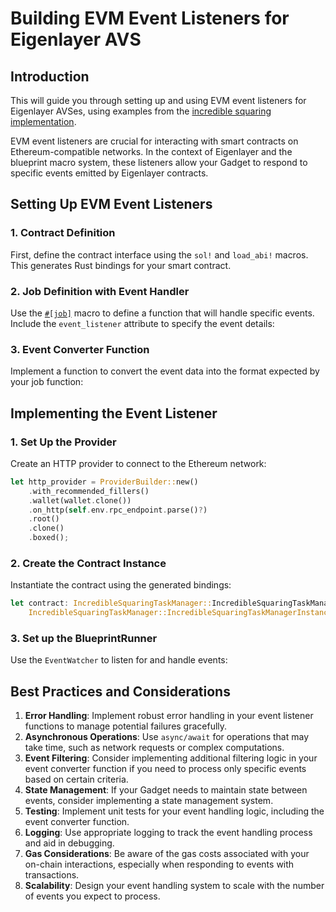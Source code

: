 
# Building EVM Event Listeners for Eigenlayer AVS

## Introduction

This will guide you through setting up and using EVM event listeners for Eigenlayer AVSes, using examples from the
[incredible squaring implementation](https://github.com/tangle-network/gadget/tree/main/blueprints/incredible-squaring-eigenlayer).

EVM event listeners are crucial for interacting with smart contracts on Ethereum-compatible networks.
In the context of Eigenlayer and the blueprint macro system, these listeners allow your Gadget to respond to specific
events emitted by Eigenlayer contracts.

## Setting Up EVM Event Listeners

### 1. Contract Definition

First, define the contract interface using the `sol!` and `load_abi!` macros. This generates Rust bindings for your smart contract.

<GithubFileReaderDisplay 
  url="https://github.com/tangle-network/gadget/blob/main/blueprints/incredible-squaring-eigenlayer/src/lib.rs"
  fromLine={11}
  toLine={22}
  title="incredible-squaring-eigenlayer/src/lib.rs"
/>

### 2. Job Definition with Event Handler

Use the [`#[job]`](./blueprint-macros/jobs.mdx) macro to define a function that will handle specific events. Include the `event_listener` attribute to specify the event details:

<GithubFileReaderDisplay 
  url="https://github.com/tangle-network/gadget/blob/main/blueprints/incredible-squaring-eigenlayer/src/jobs/initialize_task.rs"
  fromLine={12}
  toLine={55}
  title="incredible-squaring-eigenlayer/src/jobs/initialize_task.rs"
/>

### 3. Event Converter Function

Implement a function to convert the event data into the format expected by your job function:

<GithubFileReaderDisplay 
  url="https://github.com/tangle-network/gadget/blob/main/blueprints/incredible-squaring-eigenlayer/src/jobs/initialize_task.rs"
  fromLine={57}
  toLine={68}
  title="incredible-squaring-eigenlayer/src/jobs/initialize_task.rs"
/>

## Implementing the Event Listener

### 1. Set Up the Provider

Create an HTTP provider to connect to the Ethereum network:

```rust
let http_provider = ProviderBuilder::new()
    .with_recommended_fillers()
    .wallet(wallet.clone())
    .on_http(self.env.rpc_endpoint.parse()?)
    .root()
    .clone()
    .boxed();
```

### 2. Create the Contract Instance

Instantiate the contract using the generated bindings:

```rust
let contract: IncredibleSquaringTaskManager::IncredibleSquaringTaskManagerInstance =
    IncredibleSquaringTaskManager::IncredibleSquaringTaskManagerInstance::new(contract_address, provider);
```

### 3. Set up the BlueprintRunner

Use the `EventWatcher` to listen for and handle events:

<GithubFileReaderDisplay 
  url="https://github.com/tangle-network/gadget/blob/main/blueprints/incredible-squaring-eigenlayer/src/main.rs"
  fromLine={89}
  toLine={96}
  title="incredible-squaring-eigenlayer/src/main.rs"
/>

## Best Practices and Considerations

1. **Error Handling**: Implement robust error handling in your event listener functions to manage potential failures gracefully.
2. **Asynchronous Operations**: Use `async/await` for operations that may take time, such as network requests or complex computations.
3. **Event Filtering**: Consider implementing additional filtering logic in your event converter function if you need to process only specific events based on certain criteria.
4. **State Management**: If your Gadget needs to maintain state between events, consider implementing a state management system.
5. **Testing**: Implement unit tests for your event handling logic, including the event converter function.
6. **Logging**: Use appropriate logging to track the event handling process and aid in debugging.
7. **Gas Considerations**: Be aware of the gas costs associated with your on-chain interactions, especially when responding to events with transactions.
8. **Scalability**: Design your event handling system to scale with the number of events you expect to process.
